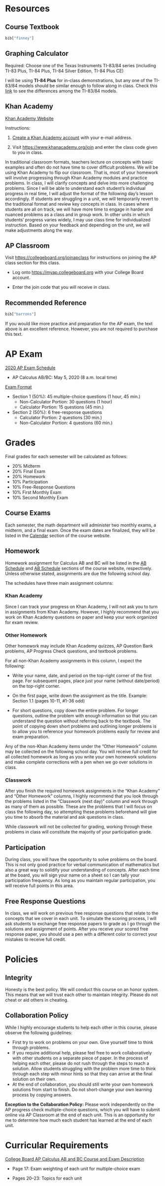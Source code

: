 # Resources

## Course Textbook

```r
bib["finney"]
```

## Graphing Calculator

Required: Choose one of the Texas Instruments TI-83/84 series (including TI-83 Plus, TI-84 Plus, TI-84 Silver Edition, TI-84 Plus CE)

I will be using **TI-84 Plus** for in-class demonstrations, but any one of the TI-83/84 models should be similar enough to follow along in class. Check this [link](https://brownmath.com/ti83/diff8384.htm#PlusSilver) to see the differences among the TI-83/84 models.

## Khan Academy{#khan}

[Khan Academy Website](https://www.khanacademy.org/){target="_blank"}

Instructions:

1. [Create a Khan Academy account](https://www.khanacademy.org/signup){target="_blank"} with your e-mail address.

2. Visit [https://www.khanacademy.org/join](https://www.khanacademy.org/join){target="_blank"} and enter the class code given to you in class.

In traditional classroom formats, teachers lecture on concepts with basic examples and often do not have time to cover difficult problems. We will be using Khan Academy to flip our classroom. That is, most of your homework will involve progressing through Khan Academy modules and practice problems. In class, I will clarify concepts and delve into more challenging problems. Since I will be able to understand each student's individual progress in real time, I will adjust the format of the following day's lesson accordingly. If students are struggling in a unit, we will temporarily revert to the traditional format and review key concepts in class. In cases where students are all on track, we will have more time to engage in harder and nuanced problems as a class and in group work. In other units in which students' progress varies widely, I may use class time for individualized instruction. Based on your feedback and depending on the unit, we will make adjustments along the way. 

## AP Classroom

Visit [https://collegeboard.org/joinapclass](https://collegeboard.org/joinapclass){target="_blank"} for instructions on joining the AP class section for this class.

* Log onto [https://myap.collegeboard.org](https://myap.collegeboard.org){target="_blank"} with your College Board account.

* Enter the join code that you will receive in class.

## Recommended Reference

```r
bib["barrons"]
```

If you would like more practice and preparation for the AP exam, the text above is an excellent reference. However, you are not required to purchase this text.

# AP Exam

[2020 AP Exam Schedule](https://apcentral.collegeboard.org/courses/exam-dates-and-fees/exam-dates-2020){target="_blank"}

  * AP Calculus AB/BC: May 5, 2020 (8 a.m. local time) 

[Exam Format](https://apcentral.collegeboard.org/courses/ap-calculus-ab/exam){target="_blank"}

  * Section 1 (50%): 45 multiple-choice questions (1 hour, 45 min.)
      - Non-Calculator Portion: 30 questions (1 hour)
      - Calculator Portion: 15 questions (45 min.)
  * Section 2 (50%): 6 free-response questions
      - Calculator Portion: 2 questions (30 min.)
      - Non-Calculator Portion: 4 questions (60 min.)

# Grades

Final grades for each semester will be calculated as follows:

* 20% Midterm
* 20% Final Exam
* 20% Homework
* 10% Participation
* 10% Free-Response Questions
* 10% First Monthly Exam
* 10% Second Monthly Exam

## Course Exams

Each semester, the math department will administer two monthly exams, a midterm, and a final exam. Once the exam dates are finalized, they will be listed in the [Calendar](https://ap-calculus.github.io/calendar/2019-2020.html){target="_blank"} section of the course website.

## Homework

Homework assignment for Calculus AB and BC will be listed in the [AB Schedule](https://ap-calculus.github.io/ab){target="_blank"} and [AB Schedule](https://ap-calculus.github.io/bc){target="_blank"} sections of the course website, respectively. Unless otherwise stated, assignments are due the following school day.

The schedules have three main assignment columns:

### Khan Academy

Since I can track your progress on Khan Academy, I will not ask you to turn in assignments from Khan Academy. However, I highly recommend that you work on Khan Academy questions on paper and keep your work organized for exam review.

### Other Homework

Other homework may include Khan Academy quizzes, AP Question Bank problems, AP Progress Check questions, and textbook problems.

For all non-Khan Academy assignments in this column, I expect the following:

* Write your name, date, and period on the top-right corner of the first page. For subsequent pages, place just your name (without date/period) on the top-right corner.

* On the first page, write down the assignment as the title. Example: Section 1.1 (pages 10-11, #1-36 odd) 

* For short questions, copy down the entire problem. For longer questions, outline the problem with enough information so that you can understand the question without referring back to the textbook. The point of copying down short problems and outlining longer problems is to allow you to reference your homework problems easily for review and exam preparation.

Any of the non-Khan Academy items under the "Other Homework" column may be collected on the following school day. You will receive full credit for all collected homework as long as you write your own homework solutions and make complete corrections with a pen when we go over solutions in class.

### Classwork

After you finish the required homework assignments in the "Khan Academy" and "Other Homework" columns, I highly recommend that you look through the problems listed in the "Classwork (next day)" column and work through as many of them as possible. These are the problems that I will focus on class the following day, so attempting these problems beforehand will give you time to absorb the material and ask questions in class.

While classwork will not be collected for grading, working through these problems in class will constitute the majority of your participation grade. 

## Participation

During class, you will have the opportunity to solve problems on the board. This is not only good practice for verbal communication of mathematics but also a great way to solidify your understanding of concepts. After each time at the board, you will sign your name on a sheet so I can tally your participation frequency. As long as you maintain regular participation, you will receive full points in this area.

## Free Response Questions

In class, we will work on previous free response questions that relate to the concepts that we cover in each unit. To simulate the scoring process, I will ask students to exchange free response papers to grade as I go through the solutions and assignment of points. After you receive your scored free response paper, you should use a pen with a different color to correct your mistakes to receive full credit.

# Policies

## Integrity

Honesty is the best policy. We will conduct this course on an honor system. This means that we will trust each other to maintain integrity. Please do not cheat or aid others in cheating.

## Collaboration Policy

While I highly encourage students to help each other in this course, please observe the following guidelines:

  * First try to work on problems on your own. Give yourself time to think through problems.
  * If you require additional help, please feel free to work collaboratively with other students on a separate piece of paper. In the process of helping each other, please do not rush through the steps to reach a solution. Allow students struggling with the problem more time to think through each step with minor hints so that they can arrive at the final solution on their own.
  * At the end of collaboration, you should still write your own homework solutions from start to finish. Do not short-change your own learning process by copying answers.
  
**Exception to the Collaboration Policy:** Please work independently on the AP progress check multiple-choice questions, which you will have to submit online via AP Classroom at the end of each unit. This is an opportunity for me to determine how much each student has learned at the end of each unit.


<!-- Worksheet 1 -->

<!-- \begin{multicols}{2} -->

<!-- 1. $$\int_2^3 x^2 dx$$ -->

<!--     a. 3 -->
<!--     b. $x^2$ -->
<!--     c. 6 -->
<!--     d. 7 -->

<!-- 2. $\frac{2}{3}$ -->

<!-- 3. $\sum_{n=1}^{\infty} 2^{-n} = 1$ -->

<!-- 4. $\prod_{i=a}^{b} f(i)$ -->

<!-- 5. $\int_2^3 x^2 dx$ -->

<!-- 6. $\frac{2}{3}$ -->

<!-- 7. $\sum_{n=1}^{\infty} 2^{-n} = 1$ -->

<!-- 8. $\prod_{i=a}^{b} f(i)$  -->

<!-- <!-- \end{multicols} -->

<!-- Testing one column  -->

<!-- \begin{multicols}{2} -->

<!-- 1. $$\int_2^3 x^2 dx$$ -->

<!--     a. 3 -->
<!--     b. $x^2$   -->
<!--     c. 6   -->
<!--     d. 7 -->

<!-- 2. $\frac{2}{3} $ -->

<!-- 3. $\sum_{n=1}^{\infty} 2^{-n} = 1$ -->

<!-- \vfill\null -->
<!-- \columnbreak -->

<!-- 4. $\prod_{i=a}^{b} f(i)$ -->

<!-- 5. $\int_2^3 x^2 dx$ -->

<!-- 6. $\frac{2}{3} $ -->

<!-- 7. $\sum_{n=1}^{\infty} 2^{-n} = 1$ -->

<!-- 8. $\prod_{i=a}^{b} f(i)$  -->

<!-- \end{multicols} -->

# Curricular Requirements

[College Board AP Calculus AB and BC Course and Exam Description](https://apcentral.collegeboard.org/pdf/ap-calculus-ab-bc-course-and-exam-description-0.pdf?course=ap-calculus-ab){target="_blank"}

* Page 17: Exam weighting of each unit for multiple-choice exam

* Pages 20--23: Topics for each unit
  
  <!-- * In the [Schedule](#sch) section, I will use block quotes to denote the topic we are covering along with the course objectives, which the College Board broadly classifies into `CHA` (Change), `LIM` (Limits), and `FUN` (Analysis of Functions). -->
  
<!-- Testing testing. \index{CR5} -->
